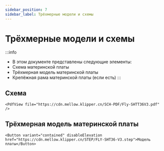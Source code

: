 ```yaml
---
sidebar_position: 7
sidebar_label: Трёхмерные модели и схемы
---
```


# Трёхмерные модели и схемы

:::info
* В этом документе представлены следующие элементы:
* Схема материнской платы
* Трёхмерная модель материнской платы
* Крепёжная рама материнской платы (если есть)
:::

## Схема

    <PdfView file="https://cdn.mellow.klipper.cn/SCH-PDF/Fly-SHTT36V3.pdf" />

## Трёхмерная модель материнской платы

    <Button variant="contained" disableElevation href="https://cdn.mellow.klipper.cn/STEP/FLY-SHT36-V3.step">Модель платы</Button>